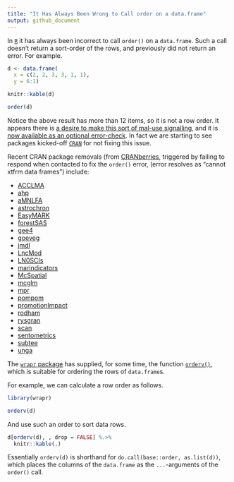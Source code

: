 ```yaml
---
title: "It Has Always Been Wrong to Call order on a data.frame"
output: github_document
---
```


In [`R`](https://www.r-project.org) it has always been incorrect to call `order()` on a `data.frame`. Such a call doesn't return a sort-order of the rows, and previously did not return an error. For example.

```r
d <- data.frame(
  x = c(2, 2, 3, 3, 1, 1), 
  y = 6:1)

knitr::kable(d)
```

```r
order(d)
```

Notice the above result has more than 12 items, so it is not a row order. It appears there is [a desire to make this sort of mal-use signalling](https://stat.ethz.ch/pipermail/r-devel/2020-May/079500.html), and it is [now available as an optional error-check](https://stat.ethz.ch/pipermail/r-package-devel/2021q1/006551.html). In fact we are starting to see packages kicked-off [`CRAN`](https://cran.r-project.org) for not fixing this issue. 

Recent CRAN package removals (from [CRANberries](https://dirk.eddelbuettel.com/cranberries/cran/removed/), triggered by failing to respond when contacted to fix the `order()` error, (error resolves as "cannot xtfrm data frames") include:

  * [ACCLMA](https://cran-archive.r-project.org/web/checks/2021/2021-02-05_check_results_ACCLMA.html)
  * [ahp](https://cran-archive.r-project.org/web/checks/2021/2021-02-05_check_results_ahp.html)
  * [aMNLFA](https://cran-archive.r-project.org/web/checks/2021/2021-02-05_check_results_aMNLFA.html)
  * [astrochron](https://cran-archive.r-project.org/web/checks/2021/2021-02-05_check_results_astrochron.html)
  * [EasyMARK](https://cran-archive.r-project.org/web/checks/2021/2021-02-05_check_results_EasyMARK.html)
  * [forestSAS](https://cran-archive.r-project.org/web/checks/2021/2021-02-05_check_results_forestSAS.html)
  * [gee4](https://cran-archive.r-project.org/web/checks/2021/2021-02-05_check_results_gee4.html)
  * [goeveg](https://cran-archive.r-project.org/web/checks/2021/2021-02-05_check_results_goeveg.html)
  * [jmdl](https://cran-archive.r-project.org/web/checks/2021/2021-02-05_check_results_jmdl.html)
  * [LncMod](https://cran-archive.r-project.org/web/checks/2021/2021-02-05_check_results_LncMod.html)
  * [LN0SCIs](https://cran-archive.r-project.org/web/checks/2021/2021-02-05_check_results_LN0SCIs.html)
  * [marindicators](https://cran-archive.r-project.org/web/checks/2021/2021-02-05_check_results_marindicators.html)
  * [McSpatial](https://cran-archive.r-project.org/web/checks/2021/2021-02-05_check_results_McSpatial.html)
  * [mcglm](https://cran-archive.r-project.org/web/checks/2021/2021-02-05_check_results_mcglm.html)
  * [mpr](https://cran-archive.r-project.org/web/checks/2021/2021-02-05_check_results_mpr.html)
  * [pompom](https://cran-archive.r-project.org/web/checks/2021/2021-02-05_check_results_pompom.html)
  * [promotionImpact](https://cran-archive.r-project.org/web/checks/2021/2021-02-05_check_results_promotionImpact.html)
  * [rodham](https://cran-archive.r-project.org/web/checks/2021/2021-02-05_check_results_rodham.html)
  * [rysgran](https://cran-archive.r-project.org/web/checks/2021/2021-02-05_check_results_rysgran.html)
  * [scan](https://cran-archive.r-project.org/web/checks/2021/2021-02-05_check_results_scan.html)
  * [sentometrics](https://cran-archive.r-project.org/web/checks/2021/2021-02-05_check_results_sentometrics.html)
  * [subtee](https://cran-archive.r-project.org/web/checks/2021/2021-02-05_check_results_subtee.html)
  * [unga](https://cran-archive.r-project.org/web/checks/2021/2021-02-05_check_results_unga.html)
  

The [`wrapr` package](https://github.com/WinVector/wrapr) has supplied, for some time, the function [`orderv()`](https://winvector.github.io/wrapr/reference/orderv.html), which is suitable for ordering the rows of `data.frame`s.

For example, we can calculate a row order as follows.

```r
library(wrapr)

orderv(d)
```

And use such an order to sort data rows.

```r
d[orderv(d), , drop = FALSE] %.>%
  knitr::kable(.)
```

Essentially `orderv(d)` is shorthand for `do.call(base::order, as.list(d))`, which places the columns of the `data.frame` as the `...`-arguments of the `order()` call.



